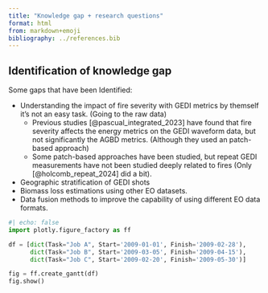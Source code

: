 ```yaml
---
title: "Knowledge gap + research questions"
format: html
from: markdown+emoji
bibliography: ../references.bib
---
```


## Identification of knowledge gap

Some gaps that have been Identified:

- Understanding the impact of fire severity with GEDI metrics by themself it's not an easy task. (Going to the raw data)
    - Previous studies [@pascual_integrated_2023] have found that fire severity affects the energy metrics on the GEDI waveform data, but not significantly the AGBD metrics. (Although they used an patch-based approach)
    - Some patch-based approaches have been studied, but repeat GEDI measurements have not been studied deeply related to fires (Only [@holcomb_repeat_2024] did a bit).
- Geographic stratification of GEDI shots
- Biomass loss estimations using other EO datasets.
- Data fusion methods to improve the capability of using different EO data formats.

```python
#| echo: false
import plotly.figure_factory as ff

df = [dict(Task="Job A", Start='2009-01-01', Finish='2009-02-28'),
      dict(Task="Job B", Start='2009-03-05', Finish='2009-04-15'),
      dict(Task="Job C", Start='2009-02-20', Finish='2009-05-30')]

fig = ff.create_gantt(df)
fig.show()
```